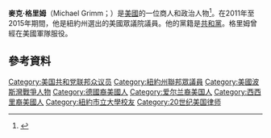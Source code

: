 '''麥克·格里姆'''（Michael Grimm；{{bd|1970年|2月7日}}）是[[美國|美國]]的一位商人和政治人物<ref name=CQ>{{cite web|title=Rep. Michael G. Grimm (R-N.Y.)|url=http://www.rollcall.com/members/32707.html|website=Roll Call|publisher=Congressional Quarterly|accessdate=July 24, 2014|archive-date=2014-07-09|archive-url=https://web.archive.org/web/20140709225056/http://www.rollcall.com/members/32707.html|dead-url=no}}</ref>。在2011年至2015年期間，他是紐約州選出的美國眾議院議員。他的黨籍是[[共和黨_(美國)|共和黨]]。格里姆曾經在美國軍隊服役。
== 參考資料 ==
{{reflist}}

{{DEFAULTSORT: Grimm, Michael}}
[[Category:美国共和党联邦众议员|Category:美国共和党联邦众议员]]
[[Category:紐約州聯邦眾議員|Category:紐約州聯邦眾議員]]
[[Category:美國波斯灣戰爭人物|Category:美國波斯灣戰爭人物]]
[[Category:德國裔美國人|Category:德國裔美國人]]
[[Category:爱尔兰裔美国人|Category:爱尔兰裔美国人]]
[[Category:西西里裔美國人|Category:西西里裔美國人]]
[[Category:紐約市立大學校友|Category:紐約市立大學校友]]
[[Category:20世纪美国律师|Category:20世纪美国律师]]